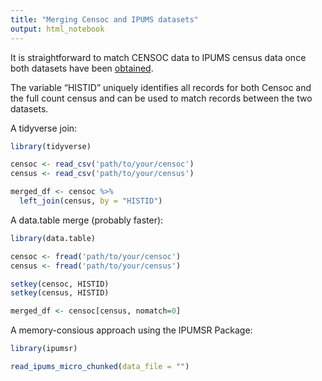 ```yaml
---
title: "Merging Censoc and IPUMS datasets"
output: html_notebook
---
```


It is straightforward to match CENSOC data to IPUMS census data once both datasets have been [obtained](https://censoc.demog.berkeley.edu/articles/ipums_document.html).  

The variable "HISTID" uniquely identifies  all records for both Censoc and the full count census and can be used to match records between the two datasets. 

A tidyverse join: 

```r
library(tidyverse)

censoc <- read_csv('path/to/your/censoc')
census <- read_csv('path/to/your/census')

merged_df <- censoc %>%
  left_join(census, by = "HISTID")
```

A data.table merge (probably faster): 
```r
library(data.table)

censoc <- fread('path/to/your/censoc')
census <- fread('path/to/your/census')

setkey(censoc, HISTID)
setkey(census, HISTID)

merged_df <- censoc[census, nomatch=0]
```

A memory-consious approach using the IPUMSR Package: 
```r
library(ipumsr)

read_ipums_micro_chunked(data_file = "")
```

